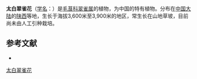 {{Speciesbox
| name = 太白翠雀花
| status = 
| status_system = 
| image =
| genus = Delphinium
| species = taipaicum
| authority = W. T. Wang
}}

'''太白翠雀花'''（[[学名|学名]]：{{lang|la|''Delphinium taipaicum''}}）是[[毛茛科|毛茛科]][[翠雀属|翠雀属]]的植物，为中国的特有植物。分布在[[中国大陆|中国大陆]]的[[陕西|陕西]]等地，生长于海拔3,600米至3,900米的地区，常生长在山地草坡，目前尚未由人工引种栽培。

== 参考文献 ==
<div class="references-small">
* {{cite web| url =http://www.bioinfo.cn/db05/KmzwSpecies.php?action=view&id=18476| title =太白翠雀花| work =《中国高等植物数据库全库》| publisher =中国科学院微生物研究所| author =昆明植物研究所| accessdate =2009-02-25| deadurl =yes| archiveurl =https://web.archive.org/web/20160305070226/http://www.bioinfo.cn/db05/KmzwSpecies.php?action=view&id=18476| archivedate =2016-03-05}}
</div>
{{Taxonbar|from=Q10941672}}

[[Category:翠雀属|太白翠雀花]]


{{植物小作品}}